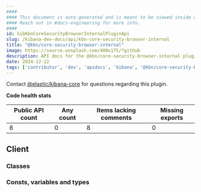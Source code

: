 ```yaml
---
####
#### This document is auto-generated and is meant to be viewed inside our experimental, new docs system.
#### Reach out in #docs-engineering for more info.
####
id: kibKbnCoreSecurityBrowserInternalPluginApi
slug: /kibana-dev-docs/api/kbn-core-security-browser-internal
title: "@kbn/core-security-browser-internal"
image: https://source.unsplash.com/400x175/?github
description: API docs for the @kbn/core-security-browser-internal plugin
date: 2024-12-22
tags: ['contributor', 'dev', 'apidocs', 'kibana', '@kbn/core-security-browser-internal']
---
```




Contact [@elastic/kibana-core](https://github.com/orgs/elastic/teams/kibana-core) for questions regarding this plugin.

**Code health stats**

| Public API count  | Any count | Items lacking comments | Missing exports |
|-------------------|-----------|------------------------|-----------------|
| 8 | 0 | 8 | 0 |

## Client

### Classes
<DocDefinitionList data={kbnCoreSecurityBrowserInternalObj.client.classes}/>

### Consts, variables and types
<DocDefinitionList data={kbnCoreSecurityBrowserInternalObj.client.misc}/>

